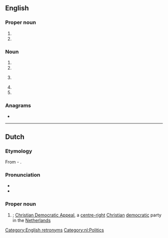 {{also|CdA}}
==English==

===Proper noun===
{{en-proper noun}}

# {{initialism of|en||Canadian Dental Association}}
# {{initialism of|en||Copper Development Association}}

===Noun===
{{en-noun|~}}

# {{init of|en|[[clean]], [[dry]] [[air]]}}
# {{init of|en|[[compact disk]] [[audio]]}}
# {{lb|en|legal}} {{init of|[[criminal]] [[defense]] [[attorney]]}}
# {{init of|en|[[w:Continuous Descent Approach|Continuous Descent Approach]]}}
# {{init of|en|[[critical]] [[discourse]] [[analysis]]}}

===Anagrams===
* {{anagrams|en|a=acd|ACD|ADC|CAD|D.Ac.|DAC|DAc|DAc.|DCA|cad|cad.}}

[[Category:English retronyms]]

----

==Dutch==

===Etymology===
From {{m|nl|christen|Christen}}-{{m|nl|democratisch|Democratisch}} {{m|nl|appèl|Appèl}}.

===Pronunciation===
* {{IPA|nl|/seːdeːˈaː/}}
* {{audio|nl|Nl-CDA.ogg|Audio}}

===Proper noun===
{{nl-proper noun|n}}

# {{initialism of|nl|[[christendemocratisch|Christen-Democratisch]] [[appel|Appel]]}}; [[w:Christian Democratic Appeal|Christian Democratic Appeal]], a [[centre-right]] [[Christian]] [[democratic]] party in the [[Netherlands]]

[[Category:nl:Politics]]